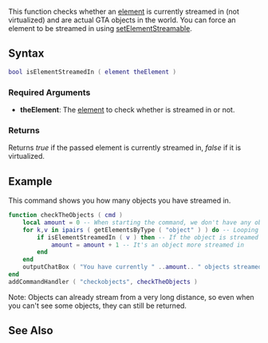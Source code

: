
{{Client function}}
This function checks whether an [[/element.md|element]] is currently streamed in (not virtualized) and are actual GTA objects in the world. You can force an element to be streamed in using [[/setElementStreamable.md|setElementStreamable]].<br>
{{Deprecated feature|3|1.0|
DP2 can return true even if this element is not fully streamed in. This can happen during the period when the vehicle/object model is loading while the element is not actually fully created yet.
}}

==Syntax==
<syntaxhighlight lang="lua">
bool isElementStreamedIn ( element theElement )
</syntaxhighlight>

===Required Arguments===
* '''theElement''': The [[/element.md|element]] to check whether is streamed in or not.

===Returns===
Returns ''true'' if the passed element is currently streamed in, ''false'' if it is virtualized.

==Example==
This command shows you how many objects you have streamed in.
<syntaxhighlight lang="lua">
function checkTheObjects ( cmd )
	local amount = 0 -- When starting the command, we don't have any objects looped.
	for k,v in ipairs ( getElementsByType ( "object" ) ) do -- Looping all the objects in the server
		if isElementStreamedIn ( v ) then -- If the object is streamed in
			amount = amount + 1 -- It's an object more streamed in
		end
	end
	outputChatBox ( "You have currently " ..amount.. " objects streamed in." ) -- Send the player the amount of objects that are streamed in
end
addCommandHandler ( "checkobjects", checkTheObjects )
</syntaxhighlight>
Note: Objects can already stream from a very long distance, so even when you can't see some objects, they can still be returned.

==See Also==
{{Client element functions}}